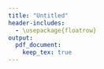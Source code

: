 ```yaml
---
title: "Untitled"
header-includes:
  - \usepackage{floatrow}
output: 
  pdf_document:
    keep_tex: true
---
```


\newfloatcommand{btabbox}{table}

\begin{figure}[H]
  \begin{floatrow}
    \ffigbox{%
```r
plot(mpg ~ hp, data = mtcars)
```
    }{\caption{A figure}}

    \btabbox{%
```r
knitr::kable(head(mtcars[,1:3]), format = "latex")
```
    }{\caption{A table}}
  \end{floatrow}
\end{figure}
